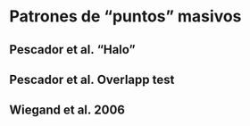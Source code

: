 # Patrones de "puntos" masivos

## Pescador et al. "Halo" 

## Pescador et al. Overlapp test

## Wiegand et al. 2006


